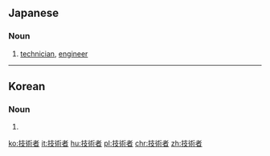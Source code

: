 ==Japanese==
{{ja-kanjitab|ぎ|じゅつ|しゃ|yomi=on}}

===Noun===
{{ja-noun|ぎじゅつしゃ}}

# [[technician]], [[engineer]]

----

==Korean==
{{ko-hanjatab}}

===Noun===
{{ko-noun|hj|hangeul=기술자}}

# {{hanja form of|기술자|[[technician]], [[engineer]]}}

[[ko:技術者]]
[[it:技術者]]
[[hu:技術者]]
[[pl:技術者]]
[[chr:技術者]]
[[zh:技術者]]